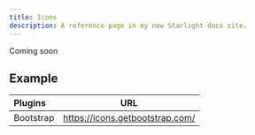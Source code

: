 ```yaml
---
title: Icons
description: A reference page in my new Starlight docs site.
---
```


Coming soon

## Example

| Plugins     | URL                   |
| :---------- | :-------------------: |
| Bootstrap   | https://icons.getbootstrap.com/  |
